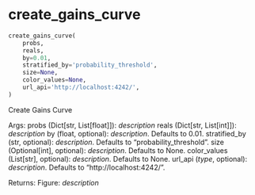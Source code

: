 # create_gains_curve { #rtichoke.create_gains_curve }

```python
create_gains_curve(
    probs,
    reals,
    by=0.01,
    stratified_by='probability_threshold',
    size=None,
    color_values=None,
    url_api='http://localhost:4242/',
)
```

Create Gains Curve

Args:
    probs (Dict[str, List[float]]): _description_
    reals (Dict[str, List[int]]): _description_
    by (float, optional): _description_. Defaults to 0.01.
    stratified_by (str, optional): _description_. Defaults to "probability_threshold".
    size (Optional[int], optional): _description_. Defaults to None.
    color_values (List[str], optional): _description_. Defaults to None.
    url_api (_type_, optional): _description_. Defaults to "http://localhost:4242/".

Returns:
    Figure: _description_